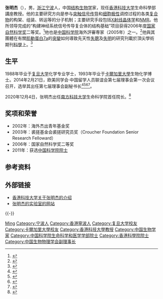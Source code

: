 {{他用
|other=同名的贪腐官员
|张明杰 (官员)
}}
'''张明杰'''（{{bd|1966年|9月|catIdx=Zhang张}}），男，[[浙江省|浙江]][[宁波市|宁波]]人，中国[[结构生物学|结构生物学]]家，现任[[香港科技大学|香港科技大学]]生命科學部講座教授。他的主要研究方向是参与[[突触|突触]][[信号传导|信号传导]]和[[细胞极性|细胞极性]]调控过程的各类[[蛋白质复合物|复合物]]的构架、组装、转运等的分子机制；主要研究手段包括[[X射线晶体学|X射线晶体学]]和[[NMR|NMR]]。他所领导完成的“构建神经系统信号传导复合体的结构基础”项目获得2006年度[[国家自然科学奖|国家自然科学奖]]二等奖。<ref>{{cite news|url=http://www.jxgdw.com/news/gnxw/2005-03-03/3000033291.html|title=香港专家首获国家自然科学奖一等奖|work=[[人民网|人民网]]|date=2007-02-27|accessdate=2009-03-04|deadurl=yes|archiveurl=https://web.archive.org/web/20090108012346/http://www.jxgdw.com/news/gnxw/2005-03-03/3000033291.html|archivedate=2009-01-08}}</ref>他也是[[中国科学院|中国科学院]]海外評審専家（2005年）之一。<ref>{{cite news|url=http://www.jxgdw.com/news/gnxw/2005-03-03/3000033291.html|title=香港科大三位学者担任中科院智囊|work=[[新华网|新华网]]|date=2005-03-03|accessdate=2009-03-04|deadurl=yes|archiveurl=https://web.archive.org/web/20090108012346/http://www.jxgdw.com/news/gnxw/2005-03-03/3000033291.html|archivedate=2009-01-08}}</ref>他與其團體在有關[[肌球蛋白|肌動蛋白7a]]的[[突變|突變]]如何導致先天性[[失聰|失聰]]及[[失明|失明]]的研究刊載於頂尖學術期刊[[科學_(期刊)|科學]]上。<ref>{{cite news|url=http://www.ust.hk/chi/news/press_20110211-845.html|title=科大研究團隊取得突破：成功揭示肌動蛋白質基因突變 如何導致先天性失聰失明|work=[[香港科技大學|香港科技大學]]|date=2011-02-11|accessdate=2011-02-13|archive-date=2020-08-12|archive-url=https://web.archive.org/web/20200812215253/http://www.ust.hk/chi/news/press_20110211-845.html}}</ref>

== 生平 ==
1988年毕业于[[复旦大学|复旦大学]]化学专业学士，1993年毕业于[[卡爾加里大學|卡爾加里大學]]生物化学博士。2014年2月21日，欧美同学会·中国留学人员联谊会第七届理事会第一次会议召开，选举其出任第七届理事会副秘书长<ref>{{Cite web|title=俞正声会见欧美同学会·中国留学人员联谊会第七届理事会全体理事|url=https://world.huanqiu.com/article/9CaKrnJEmdB|access-date=2021-06-08|work=world.huanqiu.com|archive-date=2021-06-08|archive-url=https://web.archive.org/web/20210608050615/https://world.huanqiu.com/article/9CaKrnJEmdB|dead-url=no}}</ref><ref>{{Cite web|title=欧美同学会选出新一届会长会和理事会|url=http://www.ccg.org.cn/archives/26126|access-date=2021-06-08|work=www.ccg.org.cn|archive-date=2021-06-08|archive-url=https://web.archive.org/web/20210608050651/http://www.ccg.org.cn/archives/26126|dead-url=no}}</ref><ref>{{Cite web|title=俞正声会见欧美同学会中国留学人员第七届理事-中新网|url=http://www.chinanews.com/gn/2014/02-21/5869650.shtml|access-date=2021-06-08|work=www.chinanews.com|archive-date=2021-06-08|archive-url=https://web.archive.org/web/20210608050609/http://www.chinanews.com/gn/2014/02-21/5869650.shtml|dead-url=no}}</ref><ref>{{Cite web|title=俞正声会见欧美同学会·中国留学人员联谊会第七届理事会全体理事--新闻报道-人民网|url=http://cpc.people.com.cn/n/2014/0222/c64094-24433740.html|access-date=2021-06-08|work=cpc.people.com.cn|archive-date=2021-06-08|archive-url=https://web.archive.org/web/20210608050614/http://cpc.people.com.cn/n/2014/0222/c64094-24433740.html|dead-url=no}}</ref>。

2020年12月4日，张明杰出任[[南方科技大学|南方科技大学]]生命科学院首任院长。<ref>{{cite news |author1=岳怀让 |title=南科大新设生命科学学院，张明杰院士加盟担任院长 |url=https://www.thepaper.cn/newsDetail_forward_10285429 |accessdate=2020-12-07 |work=澎湃新闻 |date=2020-12-05}}</ref>

== 奖项和荣誉 ==
* 2002年：海外杰出青年基金奖
* 2003年：裘搓基金会裘搓研究员奖（Croucher Foundation Senior Research Felloward）
* 2006年：国家自然科学奖二等奖
* 2011年：获选[[中国科学院院士|中国科学院院士]]

== 参考资料 ==
{{reflist}}

== 外部链接 ==
* [https://web.archive.org/web/20100218194447/http://ibich.ust.hk/wp/?p=124 香港科技大学关于张明杰的介绍]
* [http://bcz102.ust.hk/ 张明杰的实验室的网站] {{Wayback|url=http://bcz102.ust.hk/ |date=20090227140457 }}

{{-}}
{{start box}}
{{s-edu}}
{{s-before|田志刚}}
{{s-title|[[中国科学技术大学|中国科学技术大学]]生命科学院院长|2015年－2020年}}
{{s-after|薛天}}
{{s-new}}
{{s-title|[[南方科技大学|南方科技大学]]生命科学学院院长|2020年12月－}}
{{s-inc}}
{{end box}}

{{中国科学院生命科学和医学学部院士}}
{{Navboxes
| title  = 张明杰在[[中国生物物理学会|中国生物物理学会]]的职务
| list1  =
{{中国生物物理学会第十届理事会}}
{{中国生物物理学会第十一届理事会}}
}}

{{Authority control}}
{{DEFAULTSORT:Zhang张}}
[[Category:张姓|Ming]]
[[Category:宁波人|Category:宁波人]]
[[Category:香港寧波人|Category:香港寧波人]]
[[Category:复旦大学校友|Category:复旦大学校友]]
[[Category:卡爾加里大學校友|Category:卡爾加里大學校友]]
[[Category:香港科技大學教授|Category:香港科技大學教授]]
[[Category:中国生物学家|Category:中国生物学家]]
[[Category:中国科学院生命科学和医学学部院士|Category:中国科学院生命科学和医学学部院士]]
[[Category:香港科學院院士|Category:香港科學院院士]]
[[Category:中国生物物理学会副理事长|Category:中国生物物理学会副理事长]]